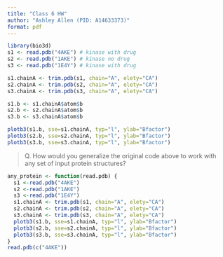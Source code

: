 ```yaml
---
title: "Class 6 HW"
author: "Ashley Allen (PID: A14633373)"
format: pdf
---
```


```r
library(bio3d)
s1 <- read.pdb("4AKE") # kinase with drug
s2 <- read.pdb("1AKE") # kinase no drug
s3 <- read.pdb("1E4Y") # kinase with drug

s1.chainA <- trim.pdb(s1, chain="A", elety="CA")
s2.chainA <- trim.pdb(s2, chain="A", elety="CA")
s3.chainA <- trim.pdb(s3, chain="A", elety="CA")

s1.b <- s1.chainA$atom$b
s2.b <- s2.chainA$atom$b
s3.b <- s3.chainA$atom$b

plotb3(s1.b, sse=s1.chainA, typ="l", ylab="Bfactor")
plotb3(s2.b, sse=s2.chainA, typ="l", ylab="Bfactor")
plotb3(s3.b, sse=s3.chainA, typ="l", ylab="Bfactor")
```


> Q. How would you generalize the original code above to work with any set of input
protein structures?

```r
any_protein <- function(read.pdb) {
  s1 <-read.pdb("4AKE")
  s2 <-read.pdb("1AKE")
  s3 <-read.pdb("1E4Y")
  s1.chainA <- trim.pdb(s1, chain="A", elety="CA")
  s2.chainA <- trim.pdb(s2, chain="A", elety="CA")
  s3.chainA <- trim.pdb(s3, chain="A", elety="CA")
  plotb3(s1.b, sse=s1.chainA, typ="l", ylab="Bfactor")
  plotb3(s2.b, sse=s2.chainA, typ="l", ylab="Bfactor")
  plotb3(s3.b, sse=s3.chainA, typ="l", ylab="Bfactor")
}
read.pdb(c("4AKE"))
```
